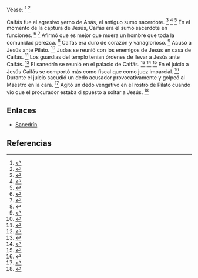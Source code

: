 Véase: <ref>{{lib|LU|186|1|1}}</ref> <ref>{{lib|LU|190|3|3}}</ref> 

Caifás fue el agresivo yerno de Anás, el antiguo sumo sacerdote. <ref>{{lib|LU|183|5|1}}</ref> <ref>{{lib|LU|184|0|2}}</ref> <ref>{{lib|LU|184|1|1}}</ref> En el momento de la captura de Jesús, Caifás era el sumo sacerdote en funciones. <ref>{{lib|LU|175|4|13}}</ref> <ref>{{lib|LU|184|0|2}}</ref> Afirmó que es mejor que muera un hombre que toda la comunidad perezca. <ref>{{lib|LU|168|3|6}}</ref> Caifás era duro de corazón y vanaglorioso. <ref>{{lib|LU|177|4|7-8}}</ref> Acusó a Jesús ante Pilato. <ref>{{lib|LU|185|6|7}}</ref> Judas se reunió con los enemigos de Jesús en casa de Caifás. <ref>{{lib|LU|177|4|1}}</ref> Los guardias del templo tenían órdenes de llevar a Jesús ante Caifás. <ref>{{lib|LU|183|5|1}}</ref> El sanedrín se reunió en el palacio de Caifás. <ref>{{lib|LU|175|4|13}}</ref> <ref>{{lib|LU|184|0|2}}</ref> <ref>{{lib|LU|188|2|2}}</ref> En el juicio a Jesús Caifás se comportó más como fiscal que como juez imparcial. <ref>{{lib|LU|184|3|4}}</ref> Durante el juicio sacudió un dedo acusador provocativamente y golpeó al Maestro en la cara. <ref>{{lib|LU|184|3|14,18}}</ref> Agitó un dedo vengativo en el rostro de Pilato cuando vio que el procurador estaba dispuesto a soltar a Jesús. <ref>{{lib|LU|185|7|5}}</ref> 

== Enlaces ==

* [[Sanedrín]]


== Referencias ==
<references />
